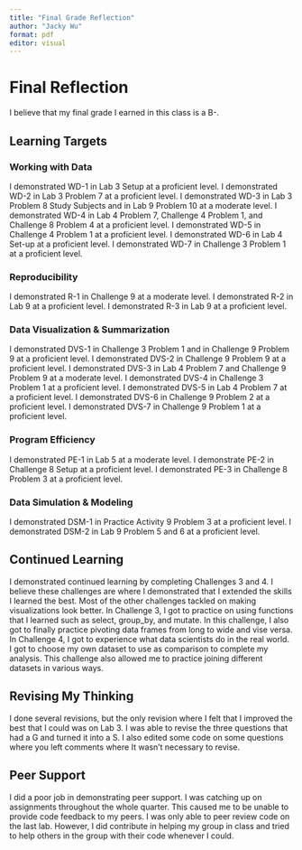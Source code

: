 ```yaml
---
title: "Final Grade Reflection"
author: "Jacky Wu"
format: pdf
editor: visual
---
```


# Final Reflection

I believe that my final grade I earned in this class is a B-.

## Learning Targets

### Working with Data

I demonstrated WD-1 in Lab 3 Setup at a proficient level. I demonstrated WD-2 in Lab 3 Problem 7 at a proficient level. I demonstrated WD-3 in Lab 3 Problem 8 Study Subjects and in Lab 9 Problem 10 at a moderate level. I demonstrated WD-4 in Lab 4 Problem 7, Challenge 4 Problem 1, and Challenge 8 Problem 4 at a proficient level. I demonstrated WD-5 in Challenge 4 Problem 1 at a proficient level. I demonstrated WD-6 in Lab 4 Set-up at a proficient level. I demonstrated WD-7 in Challenge 3 Problem 1 at a proficient level.

### Reproducibility

I demonstrated R-1 in Challenge 9 at a moderate level. I demonstrated R-2 in Lab 9 at a proficient level. I demonstrated R-3 in Lab 9 at a proficient level.

### Data Visualization & Summarization

I demonstrated DVS-1 in Challenge 3 Problem 1 and in Challenge 9 Problem 9 at a proficient level. I demonstrated DVS-2 in Challenge 9 Problem 9 at a proficient level. I demonstrated DVS-3 in Lab 4 Problem 7 and Challenge 9 Problem 9 at a moderate level. I demonstrated DVS-4 in Challenge 3 Problem 1 at a proficient level. I demonstrated DVS-5 in Lab 4 Problem 7 at a proficient level. I demonstrated DVS-6 in Challenge 9 Problem 2 at a proficient level. I demonstrated DVS-7 in Challenge 9 Problem 1 at a proficient level.

### Program Efficiency

I demonstrated PE-1 in Lab 5 at a moderate level. I demonstrate PE-2 in Challenge 8 Setup at a proficient level. I demonstrated PE-3 in Challenge 8 Problem 3 at a proficient level.

### Data Simulation & Modeling

I demonstrated DSM-1 in Practice Activity 9 Problem 3 at a proficient level. I demonstrated DSM-2 in Lab 9 Problem 5 and 6 at a proficient level.

## Continued Learning

I demonstrated continued learning by completing Challenges 3 and 4. I believe these challenges are where I demonstrated that I extended the skills I learned the best. Most of the other challenges tackled on making visualizations look better. In Challenge 3, I got to practice on using functions that I learned such as select, group_by, and mutate. In this challenge, I also got to finally practice pivoting data frames from long to wide and vise versa. In Challenge 4, I got to experience what data scientists do in the real world. I got to choose my own dataset to use as comparison to complete my analysis. This challenge also allowed me to practice joining different datasets in various ways.

## Revising My Thinking

I done several revisions, but the only revision where I felt that I improved the best that I could was on Lab 3. I was able to revise the three questions that had a G and turned it into a S. I also edited some code on some questions where you left comments where It wasn't necessary to revise.

## Peer Support

I did a poor job in demonstrating peer support. I was catching up on assignments throughout the whole quarter. This caused me to be unable to provide code feedback to my peers. I was only able to peer review code on the last lab. However, I did contribute in helping my group in class and tried to help others in the group with their code whenever I could.\
